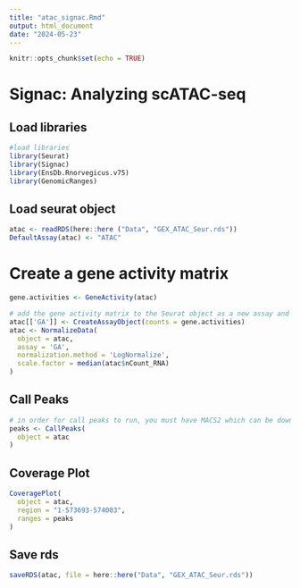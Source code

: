 ```yaml
---
title: "atac_signac.Rmd"
output: html_document
date: "2024-05-23"
---
```


```r
knitr::opts_chunk$set(echo = TRUE)
```

# Signac: Analyzing scATAC-seq 

## Load libraries 
```r
#load libraries
library(Seurat)
library(Signac)
library(EnsDb.Rnorvegicus.v75)
library(GenomicRanges)
```

## Load seurat object 
```r
atac <- readRDS(here::here ("Data", "GEX_ATAC_Seur.rds"))
DefaultAssay(atac) <- "ATAC"
```


# Create a gene activity matrix 
```r
gene.activities <- GeneActivity(atac)

# add the gene activity matrix to the Seurat object as a new assay and normalize it
atac[['GA']] <- CreateAssayObject(counts = gene.activities)
atac <- NormalizeData(
  object = atac,
  assay = 'GA',
  normalization.method = 'LogNormalize',
  scale.factor = median(atac$nCount_RNA)
)
```

## Call Peaks 
```r
# in order for call peaks to run, you must have MACS2 which can be downloaded by using the conda - "conda install bioconda::macs2" or pip - "pip install MACS2". 
peaks <- CallPeaks(
  object = atac
)
```

## Coverage Plot 
```r
CoveragePlot(
  object = atac,
  region = "1-573693-574003",
  ranges = peaks
)
```

## Save rds 
```r
saveRDS(atac, file = here::here("Data", "GEX_ATAC_Seur.rds"))
```


